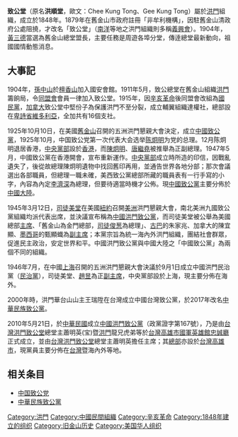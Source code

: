 {{not|致公党}}
{{Refimprove|time=2017-08-18}}
'''致公堂'''（原名'''洪順堂'''，歐文：Chee Kung Tong、Gee Kung Tong）屬於[[洪門|洪門]]組織，成立於1848年。1879年在舊金山市政府註冊「非牟利機構」，因駐舊金山清政府公處阻撓，才改名「致公堂」（[[南洋|南洋]]等地之洪門組織則多稱[[義興會|義興會]]）。1904年，[[黃三德|黃三德]]當選為舊金山總堂盟長，主要任務是周遊各埠分堂，傳逹總堂最新動向，祖國國情動態消息。

== 大事記 ==
1904年，[[孫中山|孫中山]]於[[檀香山|檀香山]]加入國安會館。1911年5月，致公總堂在舊金山組織[[洪門|洪門]]籌餉局，令[[同盟會|同盟會]]會員一律加入致公堂。1915年，因[[辛亥革命|辛亥革命]]後同盟會改組為[[國民黨|國民黨]]，[[加拿大|加拿大]]致公堂中堅份子為保護洪門不至分裂，成立輔翼組織達權社，總部設在[[卑詩省|卑詩省]][[維多利亞_(卑詩)|維多利亞]]，全加共有16個支社。

1925年10月10日，在美國[[舊金山|舊金山]]召開的五洲洪門懇親大會決定，成立[[中國致公黨|中國致公黨]]，1925年10月，中国致公党第一次代表大会选举[[陈炯明|陈炯明]]为党的总理。12月陈炯明退居香港，[[中央黨部|中央黨部]]設於[[香港|香港]]，而[[陳炯明|陳炯明]]、[[唐繼堯|唐繼堯]]被推舉為正副總理。1947年5月，中國致公黨在香港開會，宣布重新運作。[[中央黨部|中央黨部]]成立時所造的印信，因戰亂遺失了，後從故總理陳炯明遺物中找回舊印再用，並通告世界各地分部；那次會議選出各部職員，但總理一職未確，美西致公黨總部所藏的職員表有一行手寫的小字，內容為內定[[李濟深|李濟深]]為總理，但要待適當時機才公佈。現[[中國致公黨|中國致公黨]]主要分佈於[[中國大陸|中國大陸]]。

1945年3月12日，[[司徒美堂|司徒美堂]]在美國[[紐約|紐約]]召開[[美洲|美洲]]洪門懇親大會，南北美洲九國致公黨組織均派代表出席，並決議宣布稱為[[中國洪門致公黨|中國洪門致公黨]]，而司徒美堂被公舉為美國總部[[主席|主席]]、「舊金山為金門總部，[[司徒俊葱|司徒俊葱]]為總理」、[[古巴|古巴]]的朱家兆、加拿大的陳宜顯、[[墨西哥|墨西哥]]的甄顯蟙為[[副主席|副主席]]；本黨宗旨為統一海內外洪門組織，團結社會群眾，促進民主政治，安定世界和平。中國洪門致公黨與中國大陸之「中國致公黨」為兩個不同的組織。

1946年7月，在中國[[上海|上海]]召開的五洲洪門懇親大會決議於9月1日成立中國洪門民治黨（[[民治黨|民治黨]]），司徒美堂、[[趙昱|趙昱]]為正[[副主席|副主席]]，中央黨部設於上海，現主要分佈在海外。

2000年時，洪門華台山山主王瑞陞在台灣成立中國台灣致公黨，於2017年改名[[中華民族致公黨|中華民族致公黨]]。

2010年5月21日，於[[中華民國|中華民國]]成立[[中國洪門致公黨|中國洪門致公黨]]（政黨證字第167號），乃是由[[台灣|台灣]][[洪門|洪門]][[致公堂|致公堂]]總堂主蕭明英(宝)暨[[洪門|洪門]]龍兄虎弟等於[[台灣|台灣]][[高雄市|高雄市]][[國軍英雄館|國軍英雄館]][[忠誠廳|忠誠廳]]正式成立，並由[[台灣|台灣]][[洪門|洪門]][[致公堂|致公堂]]總堂主蕭明英擔任主席；其[[總部|總部]]亦設於[[台灣|台灣]][[高雄市|高雄市]]，現黨員主要分佈在[[台灣|台灣]]暨海內外等地。

== 相关条目 ==
*[[中国致公党|中国致公党]]
*[[中華民族致公黨|中華民族致公黨]]

[[Category:洪門|Category:洪門]]
[[Category:中國民間組織|Category:中國民間組織]]
[[Category:辛亥革命|Category:辛亥革命]]
[[Category:1848年建立的组织|Category:1848年建立的组织]]
[[Category:旧金山历史|Category:旧金山历史]]
[[Category:美国华人组织|Category:美国华人组织]]